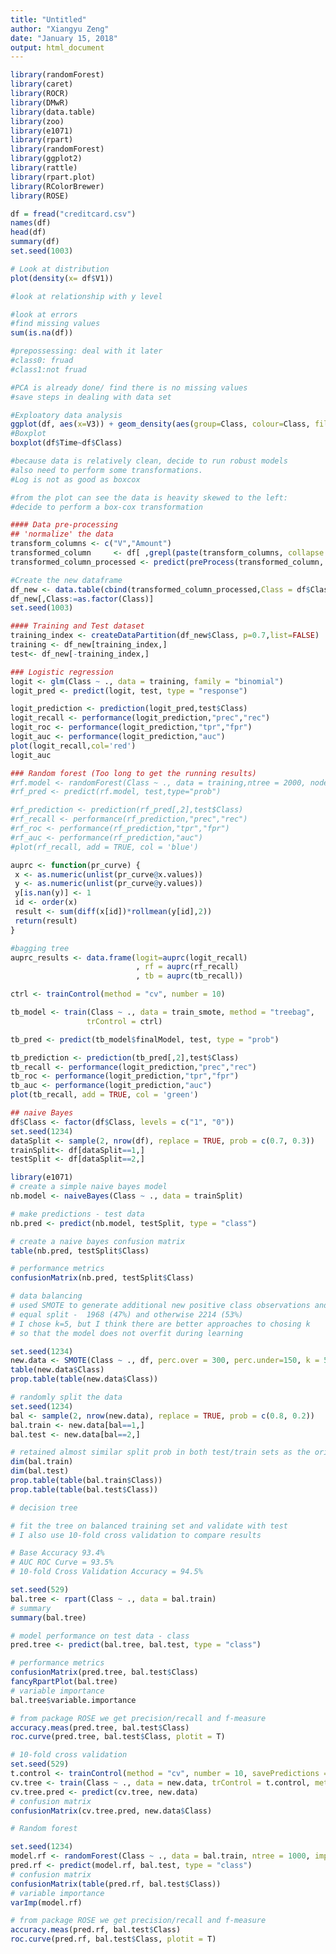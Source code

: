 ---
title: "Untitled"
author: "Xiangyu Zeng"
date: "January 15, 2018"
output: html_document
---

```{r}
library(randomForest)
library(caret)
library(ROCR)
library(DMwR)
library(data.table)
library(zoo)
library(e1071)
library(rpart)
library(randomForest)
library(ggplot2)
library(rattle)
library(rpart.plot)
library(RColorBrewer)
library(ROSE)


```

```{r}
df = fread("creditcard.csv")
names(df)
head(df)
summary(df)
set.seed(1003)
```

```{r}
# Look at distribution
plot(density(x= df$V1))

#look at relationship with y level

#look at errors
#find missing values
sum(is.na(df))

#prepossessing: deal with it later
#class0: fruad
#class1:not fruad

#PCA is already done/ find there is no missing values
#save steps in dealing with data set
```

```{r}
#Exploatory data analysis
ggplot(df, aes(x=V3)) + geom_density(aes(group=Class, colour=Class, fill=Class), alpha=0.3)
#Boxplot
boxplot(df$Time~df$Class)
```


```{r}
#because data is relatively clean, decide to run robust models
#also need to perform some transformations.
#Log is not as good as boxcox

#from the plot can see the data is heavity skewed to the left: 
#decide to perform a box-cox transformation

#### Data pre-processing
## 'normalize' the data
transform_columns <- c("V","Amount")
transformed_column     <- df[ ,grepl(paste(transform_columns, collapse = "|"),names(df)),with = FALSE]
transformed_column_processed <- predict(preProcess(transformed_column, method = c("BoxCox","scale")),transformed_column)
```


```{r}
#Create the new dataframe
df_new <- data.table(cbind(transformed_column_processed,Class = df$Class))
df_new[,Class:=as.factor(Class)]
set.seed(1003)

```


```{r}
#### Training and Test dataset
training_index <- createDataPartition(df_new$Class, p=0.7,list=FALSE)
training <- df_new[training_index,]
test<- df_new[-training_index,]


```

```{r}

### Logistic regression
logit <- glm(Class ~ ., data = training, family = "binomial")
logit_pred <- predict(logit, test, type = "response")

logit_prediction <- prediction(logit_pred,test$Class)
logit_recall <- performance(logit_prediction,"prec","rec")
logit_roc <- performance(logit_prediction,"tpr","fpr")
logit_auc <- performance(logit_prediction,"auc")
plot(logit_recall,col='red')
logit_auc
```

```{R}
### Random forest (Too long to get the running results)
#rf.model <- randomForest(Class ~ ., data = training,ntree = 2000, nodesize = 20)
#rf_pred <- predict(rf.model, test,type="prob")

#rf_prediction <- prediction(rf_pred[,2],test$Class)
#rf_recall <- performance(rf_prediction,"prec","rec")
#rf_roc <- performance(rf_prediction,"tpr","fpr")
#rf_auc <- performance(rf_prediction,"auc")
#plot(rf_recall, add = TRUE, col = 'blue')
```

```{r}
auprc <- function(pr_curve) {
 x <- as.numeric(unlist(pr_curve@x.values))
 y <- as.numeric(unlist(pr_curve@y.values))
 y[is.nan(y)] <- 1
 id <- order(x)
 result <- sum(diff(x[id])*rollmean(y[id],2))
 return(result)
}

#bagging tree
auprc_results <- data.frame(logit=auprc(logit_recall)
                            , rf = auprc(rf_recall)
                            , tb = auprc(tb_recall))

ctrl <- trainControl(method = "cv", number = 10)

tb_model <- train(Class ~ ., data = train_smote, method = "treebag",
                 trControl = ctrl)

tb_pred <- predict(tb_model$finalModel, test, type = "prob")

tb_prediction <- prediction(tb_pred[,2],test$Class)
tb_recall <- performance(logit_prediction,"prec","rec")
tb_roc <- performance(logit_prediction,"tpr","fpr")
tb_auc <- performance(logit_prediction,"auc")
plot(tb_recall, add = TRUE, col = 'green')

```

```{r}

## naive Bayes
df$Class <- factor(df$Class, levels = c("1", "0"))
set.seed(1234)
dataSplit <- sample(2, nrow(df), replace = TRUE, prob = c(0.7, 0.3))
trainSplit<- df[dataSplit==1,]
testSplit <- df[dataSplit==2,]

library(e1071)
# create a simple naive bayes model
nb.model <- naiveBayes(Class ~ ., data = trainSplit)

# make predictions - test data
nb.pred <- predict(nb.model, testSplit, type = "class")

# create a naive bayes confusion matrix
table(nb.pred, testSplit$Class)

# performance metrics
confusionMatrix(nb.pred, testSplit$Class)
```

```{r}
# data balancing
# used SMOTE to generate additional new positive class observations and attained an almost
# equal split -  1968 (47%) and otherwise 2214 (53%)
# I chose k=5, but I think there are better approaches to chosing k 
# so that the model does not overfit during learning

set.seed(1234)
new.data <- SMOTE(Class ~ ., df, perc.over = 300, perc.under=150, k = 5)
table(new.data$Class)
prop.table(table(new.data$Class))

# randomly split the data
set.seed(1234)
bal <- sample(2, nrow(new.data), replace = TRUE, prob = c(0.8, 0.2))
bal.train <- new.data[bal==1,]
bal.test <- new.data[bal==2,]

# retained almost similar split prob in both test/train sets as the original data
dim(bal.train)
dim(bal.test)
prop.table(table(bal.train$Class))
prop.table(table(bal.test$Class))
```


```{R}
# decision tree

# fit the tree on balanced training set and validate with test
# I also use 10-fold cross validation to compare results

# Base Accuracy 93.4%
# AUC ROC Curve = 93.5%
# 10-fold Cross Validation Accuracy = 94.5%

set.seed(529)
bal.tree <- rpart(Class ~ ., data = bal.train)
# summary
summary(bal.tree)

# model performance on test data - class
pred.tree <- predict(bal.tree, bal.test, type = "class") 

# performance metrics
confusionMatrix(pred.tree, bal.test$Class)
fancyRpartPlot(bal.tree)
# variable importance
bal.tree$variable.importance

# from package ROSE we get precision/recall and f-measure
accuracy.meas(pred.tree, bal.test$Class)
roc.curve(pred.tree, bal.test$Class, plotit = T)

# 10-fold cross validation 
set.seed(529)
t.control <- trainControl(method = "cv", number = 10, savePredictions = TRUE)
cv.tree <- train(Class ~ ., data = new.data, trControl = t.control, method = "rpart", tuneLength=5)
cv.tree.pred <- predict(cv.tree, new.data)
# confusion matrix
confusionMatrix(cv.tree.pred, new.data$Class)

```

```{r}
# Random forest

set.seed(1234)
model.rf <- randomForest(Class ~ ., data = bal.train, ntree = 1000, importance = TRUE)
pred.rf <- predict(model.rf, bal.test, type = "class")
# confusion matrix
confusionMatrix(table(pred.rf, bal.test$Class))
# variable importance
varImp(model.rf)

# from package ROSE we get precision/recall and f-measure
accuracy.meas(pred.rf, bal.test$Class)
roc.curve(pred.rf, bal.test$Class, plotit = T)
```
